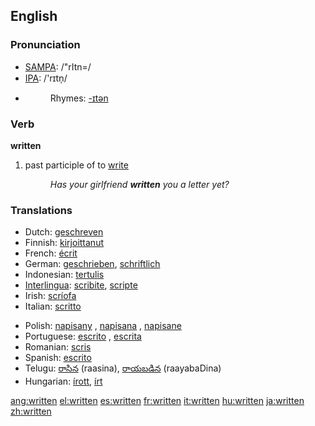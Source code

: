 ==English==

{{rank|can't|ready|ought|443|written|arms|across|answer}}

===Pronunciation===
*[[w:SAMPA|SAMPA]]: /"rItn=/
*[[w:IPA|IPA]]: /'rɪtn̩/
*{{audio|en-us-written.ogg|Audio (US)}}
*:Rhymes: [[Rhymes:English:-ɪtən|-ɪtən]]

===Verb===
'''written'''

# past participle of to [[write]]
#:''Has your girlfriend '''written''' you a letter yet?''

===Translations===
{{rfc-level|Translations at L3+ (AutoFormat would have corrected level of Translations)}}
{{top}}
*Dutch: [[geschreven]]
*Finnish: [[kirjoittanut]]
*French: [[écrit]]
*German: [[geschrieben]], [[schriftlich]]
*Indonesian: [[tulis|tertulis]]
*[[Interlingua]]: [[scribite]], [[scripte]]
*Irish: [[scríofa]]
*Italian: [[scritto]]
{{mid}}
*Polish: [[napisany]] {{m}}, [[napisana]] {{f}}, [[napisane]] {{n}}
*Portuguese: [[escrito]] {{m}}, [[escrita]] {{f}}
*Romanian: [[scris]]
*Spanish: [[escrito]]
*Telugu: [[రాసిన]] (raasina), [[రాయబడిన]] (raayabaDina)
*Hungarian: [[írott]], [[írt]]
{{bottom}}

[[ang:written]]
[[el:written]]
[[es:written]]
[[fr:written]]
[[it:written]]
[[hu:written]]
[[ja:written]]
[[zh:written]]